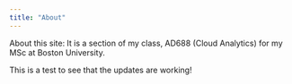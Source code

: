 ```yaml
---
title: "About"
---
```


About this site: It is a section of my class, AD688 (Cloud Analytics) for my MSc at Boston University. 

This is a test to see that the updates are working!
